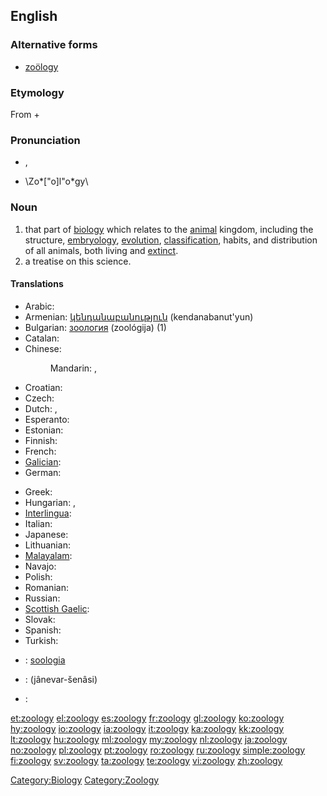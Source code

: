{{wikipedia}}
==English==

===Alternative forms===
* [[zoölogy]]

===Etymology===
From {{etyl|grc|en}} {{term|ζῷον||tr=zōon|lang=grc|animal|sc=polytonic}} + {{term|λόγος||tr=logos|lang=grc|knowledge|sc=polytonic}}

===Pronunciation===
* {{IPA|/zəʊˈɒlədʒi/}}, {{SAMPA|/z@U"Ql@dZi/}}
* \Zo*["o]l"o*gy\

===Noun===
{{en-noun|zoologies}}

# that part of [[biology]] which relates to the [[animal]] kingdom, including the structure, [[embryology]], [[evolution]], [[classification]], habits, and distribution of all animals, both living and [[extinct]].
# a treatise on this science.

====Translations====
{{trans-top|science that studies the animal kingdom}}
* Arabic: {{t|ar|علم الحيوان |m}}
* Armenian: [[կենդանաբանություն]] (kendanabanut'yun)
* Bulgarian: [[зоология]] (zoológija) {{f}} (1)
* Catalan: {{t+|ca|zoologia|f}}
* Chinese:
*: Mandarin: {{t-|cmn|動物學|sc=Hani}}, {{t-|cmn|动物学|tr=dòngwùxué|sc=Hani}}
* Croatian: {{t-|hr|zoologija|f|alt=zoològija}}
* Czech: {{t+|cs|zoologie|f}}
* Dutch: {{t+|nl|zoölogie}}, {{t+|nl|dierkunde}}
* Esperanto: {{t-|eo|zoologio|xs=Esperanto}}
* Estonian: {{t-|et|zooloogia}}
* Finnish: {{t+|fi|eläintiede}}
* French: {{t+|fr|zoologie|f}}
* [[Galician]]: {{t+|gl|zooloxía|f|xs=Galician}}
* German: {{t+|de|Zoologie|f}}
{{trans-mid}}
* Greek: {{t+|el|ζωολογία|f|tr=zo'oloγía}}
* Hungarian: {{t+|hu|állattan}}, {{t+|hu|zoológia}}
* [[Interlingua]]: {{t+|ia|zoologia|xs=Interlingua}}
* Italian: {{t+|it|zoologia|f}}
* Japanese: {{t+|ja|動物学|tr=dōbutsugaku}}
* Lithuanian: {{t+|lt|zoologija|f|xs=Lithuanian}}
* [[Malayalam]]: {{t|ml|ജന്തുശാസ്ത്രം|sc=Mlym|xs=Malayalam}}
* Navajo: {{tø|nv|naaldeehii naalkaah}}
* Polish: {{t+|pl|zoologia|f}}
* Romanian: {{t+|ro|zoologie|f}}
* Russian: {{t+|ru|зоология|f|tr=zoológija}}
* [[Scottish Gaelic]]: {{t-|gd|ainmh-eòlas|m|xs=Scottish Gaelic}}
* Slovak: {{t-|sk|zoológia|f}}
* Spanish: {{t|es|zoología|f}}
* Turkish: {{t|tr|zooloji}}
{{trans-bottom}}

{{checktrans-top}}
* {{ttbc|nov}}: [[soologia]]
{{trans-mid}}
* {{ttbc|fa}}: {{fa-Arab|[[جانورشناسی]]}} (jânevar-šenâsi)
* {{ttbc|sv}}: {{t+|sv|zoologi|c}}
{{trans-bottom}}

[[Category:Biology]]
[[Category:Zoology]]

[[et:zoology]]
[[el:zoology]]
[[es:zoology]]
[[fr:zoology]]
[[gl:zoology]]
[[ko:zoology]]
[[hy:zoology]]
[[io:zoology]]
[[ia:zoology]]
[[it:zoology]]
[[ka:zoology]]
[[kk:zoology]]
[[lt:zoology]]
[[hu:zoology]]
[[ml:zoology]]
[[my:zoology]]
[[nl:zoology]]
[[ja:zoology]]
[[no:zoology]]
[[pl:zoology]]
[[pt:zoology]]
[[ro:zoology]]
[[ru:zoology]]
[[simple:zoology]]
[[fi:zoology]]
[[sv:zoology]]
[[ta:zoology]]
[[te:zoology]]
[[vi:zoology]]
[[zh:zoology]]